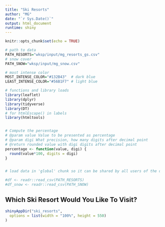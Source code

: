 ```yaml
---
title: "Ski Resorts"
author: "MG"
date: "`r Sys.Date()`"
output: html_document
runtime: shiny
---
```


```r

knitr::opts_chunk$set(echo = TRUE)

# path to data
PATH_RESORTS="wksp/input/mg_resorts_gs.csv"
# snow cover
PATH_SNOW="wksp/input/mg_snow.csv"

# most intense color 
MOST_INTENSE_COLOR="#132B43"  # dark blue
LEAST_INTENSE_COLOR="#56B1F7" # light blue

# functions and library loads
library(leaflet)
library(dplyr)
library(tidyverse)
library(DT)
# for htmlEscape() in labels
library(htmltools)


# Compute the percentage
# @param value Value to be presented as percentage
# @param digi What precision, how many digits after decimal point
# @return rounded value with digi digits after decimal point
percentage <- function(value, digi) {
  round(value*100, digits = digi)
}


# load data in 'global' chunk so it can be shared by all users of the dashboard

#df <- readr::read_csv(PATH_RESORTS)
#df_snow <- readr::read_csv(PATH_SNOW)

```

## Which Ski Resort Would You Like To Visit?
```r
shinyAppDir("ski_resorts",
  options = list(width = "100%", height = 550)
)
```